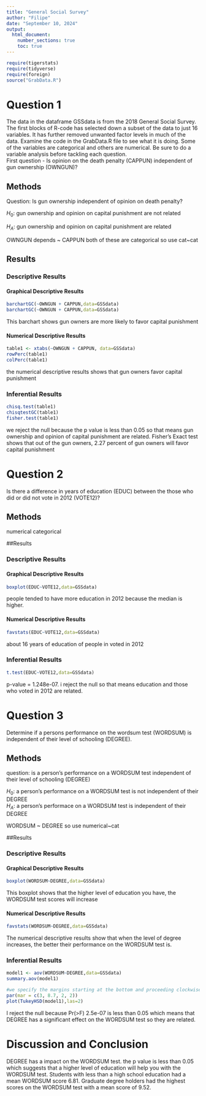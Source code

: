 ```yaml
---
title: "General Social Survey"
author: "Filipe"
date: "September 10, 2024"
output: 
  html_document:
    number_sections: true
    toc: true
---
```


```r
require(tigerstats)
require(tidyverse)
require(foreign)
source("GrabData.R")
```

# Question 1

<!--In this section you explain what you are trying to show.  Where did the data come from?  What is the research or other question you are trying to answer?!-->

The data in the dataframe GSSdata is from the 2018 General Social Survey. The first blocks of R-code has selected down a subset of the data to just 16 variables. It has further removed unwanted factor levels in much of the data. Examine the code in the GrabData.R file to see what it is doing. Some of the variables are categorical and others are numerical. Be sure to do a variable analysis before tackling each question.\
First question - Is opinion on the death penalty (CAPPUN) independent of gun ownership (OWNGUN)?

## Methods

<!--Decide on your methods:  use "variable analysis" or other appropriate descriptors.  Make sure to choose at least one graphical method and at least one numerical method.!-->

Question: Is gun ownership independent of opinion on death penalty?

$H_0$: gun ownership and opinion on capital punishment are not related

$H_A$: gun ownership and opinion on capital punishment are related

OWNGUN depends \~ CAPPUN both of these are categorical so use cat\~cat

## Results

<!--Divide this section into two sub-sections:  One for your descriptive  results and one for your inferential results.!-->

### Descriptive Results

#### Graphical Descriptive Results

<!--Graphical results here.  Make sure to show your code.  Provide appropriate labels for axes, giving units if possible, and provide a good title for the graph, too.  Use the graphical results to describe the patterns if any that exist in the data as focused toward the research question!-->

```r
barchartGC(~OWNGUN + CAPPUN,data=GSSdata)
barchartGC(~OWNGUN + CAPPUN,data=GSSdata)

```

This barchart shows gun owners are more likely to favor capital punishment

#### Numerical Descriptive Results

<!--Numerical results go here. Use the numerical results to describe the patterns if any that exist in the data as focused toward the research question!-->

```r
table1 <- xtabs(~OWNGUN + CAPPUN, data=GSSdata)
rowPerc(table1)
colPerc(table1)
```

the numerical descriptive results shows that gun owners favor capital punishment

### Inferential Results

<!--State hypothesis clearly.  Make sure your discussion of the inferential test covers all the aspects that the test output produces, such as test statistic, p-value etc.  Make a decision about the null hypothesis, explain the assumptions on which the selected test/procedure was based, and why the chosen procedure satisfys the assumptions and is appropriate to answer the research question!-->

```r
chisq.test(table1)
chisqtestGC(table1)
fisher.test(table1)
```

we reject the null because the p value is less than 0.05 so that means gun ownership and opinion of capital punishment are related. Fisher's Exact test shows that out of the gun owners, 2.27 percent of gun owners will favor capital punishment

# Question 2

<!--In this section you explain what you are trying to show.  Where did the data come from?  What is the research or other question you are trying to answer?!-->

Is there a difference in years of education (EDUC) between the those who did or did not vote in 2012 (VOTE12)?

## Methods

<!--Decide on your methods:  use "variable analysis" or other appropriate descriptors.  Make sure to choose at least one graphical method and at least one numerical method.!-->

numerical categorical

##Results

<!--Divide this section into two sub-sections:  One for your descriptive  results and one for your inferential results.!-->

### Descriptive Results

#### Graphical Descriptive Results

<!--Graphical results here.  Make sure to show your code.  Provide appropriate labels for axes, giving units if possible, and provide a good title for the graph, too.  Use the graphical results to describe the patterns if any that exist in the data as focused toward the research question!-->

```r
boxplot(EDUC~VOTE12,data=GSSdata)
```

people tended to have more education in 2012 because the median is higher.

#### Numerical Descriptive Results

<!--Numerical results go here. Use the numerical results to describe the patterns if any that exist in the data as focused toward the research question!-->

```r
favstats(EDUC~VOTE12,data=GSSdata)
```

about 16 years of education of people in voted in 2012

### Inferential Results

<!--State hypothesis clearly.  Make sure your discussion of the inferential test covers all the aspects that the test output produces, such as test statistic, p-value etc.  Make a decision about the null hypothesis, explain the assumptions on which the selected test/procedure was based, and why the chosen procedure satisfys the assumptions and is appropriate to answer the research question!-->

```r
t.test(EDUC~VOTE12,data=GSSdata)
```

p-value = 1.248e-07. i reject the null so that means education and those who voted in 2012 are related.

# Question 3

<!--In this section you explain what you are trying to show.  Where did the data come from?  What is the research or other question you are trying to answer?!-->

Determine if a persons performance on the wordsum test (WORDSUM) is independent of their level of schooling (DEGREE).

## Methods

<!--Decide on your methods:  use "variable analysis" or other appropriate descriptors.  Make sure to choose at least one graphical method and at least one numerical method.!-->

question: is a person's performance on a WORDSUM test independent of their level of schooling (DEGREE)

$H_0$: a person's performance on a WORDSUM test is not independent of their DEGREE\
$H_A$: a person's performace on a WORDSUM test is independent of their DEGREE

WORDSUM \~ DEGREE so use numerical\~cat

##Results

<!--Divide this section into two sub-sections:  One for your descriptive  results and one for your inferential results.!-->

### Descriptive Results

#### Graphical Descriptive Results

<!--Graphical results here.  Make sure to show your code.  Provide appropriate labels for axes, giving units if possible, and provide a good title for the graph, too.  Use the graphical results to describe the patterns if any that exist in the data as focused toward the research question!-->

```r
boxplot(WORDSUM~DEGREE,data=GSSdata)
```

This boxplot shows that the higher level of education you have, the WORDSUM test scores will increase

#### Numerical Descriptive Results

<!--Numerical results go here. Use the numerical results to describe the patterns if any that exist in the data as focused toward the research question!-->

```r
favstats(WORDSUM~DEGREE,data=GSSdata)
```

The numerical descriptive results show that when the level of degree increases, the better their performance on the WORDSUM test is.

### Inferential Results

<!--State hypothesis clearly.  Make sure your discussion of the inferential test covers all the aspects that the test output produces, such as test statistic, p-value etc.  Make a decision about the null hypothesis, explain the assumptions on which the selected test/procedure was based, and why the chosen procedure satisfys the assumptions and is appropriate to answer the research question!-->

```r
model1 <- aov(WORDSUM~DEGREE,data=GSSdata)
summary.aov(model1)
```

```r
#we specify the margins starting at the bottom and proceeding clockwise - thus 8.7 is the left side margin to hold the names of the factors
par(mar = c(3, 8.7, 2, 2))
plot(TukeyHSD(model1),las=2)
```

I reject the null because Pr(\>F) 2.5e-07 is less than 0.05 which means that DEGREE has a significant effect on the WORDSUM test so they are related.

# Discussion and Conclusion

<!--Discussion and conclusion here.  If you found a relationship be sure to consider whether the relationship occurs because one of the variavbles causes the other, or whether they perhasps are related for some other reason.  Watch the chapter 6 videos from the GeorgeTown videos collection.!-->

DEGREE has a impact on the WORDSUM test. the p value is less than 0.05 which suggests that a higher level of education will help you with the WORDSUM test. 
Students with less than a high school education had a mean WORDSUM score 6.81. 
Graduate degree holders had the highest scores on the WORDSUM test with a mean score of 9.52. 


